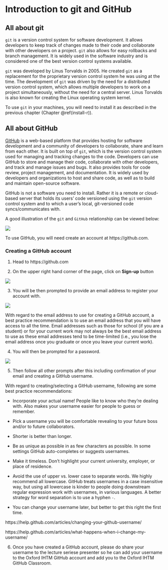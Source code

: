 # Introduction to git and GitHub {#intro-git}

## All about git

`git` is a version control system for software development. It allows developers to keep track of changes made to their code and collaborate with other developers on a project. `git` also allows for easy rollbacks and branch management. It is widely used in the software industry and is considered one of the best version control systems available.

`git` was developed by Linus Torvalds in 2005. He created `git` as a replacement for the proprietary version control system he was using at the time. The development of `git` was driven by the need for a distributed version control system, which allows multiple developers to work on a project simultaneously, without the need for a central server. Linus Torvalds is also known for creating the Linux operating system kernel.

To use `git` in your machines, you will need to install it as described in the previous chapter (Chapter \@ref(install-r)).

## All about GitHub

[GitHub](https://github.com) is a web-based platform that provides hosting for software development and a community of developers to collaborate, share and learn from each other. It is built on top of `git`, which is the version control system used for managing and tracking changes to the code. Developers can use GitHub to store and manage their code, collaborate with other developers, and track and manage issues and bugs. It also provides tools for code review, project management, and documentation. It is widely used by developers and organizations to host and share code, as well as to build and maintain open-source software.

GitHub is not a software you need to install. Rather it is a remote or cloud-based server that holds its users' code versioned using the `git` version control system and to which a user's local, git-versioned code syncs/communicates with.

A good illustration of the `git` and `GitHub` relationship can be viewed below:

![](https://oxford-ihtm.io/open-reproducible-science/images/git_and_github01b.png)

To use GitHub, you will need create an account at https://github.com.

### Creating a GitHub account

1. Head to https://github.com

2. On the upper right hand corner of the page, click on **Sign-up** button

![](images/github_account1.png)

3. You will be then prompted to provide an email address to register your account with.

![](images/github_account2.png)

With regard to the email address to use for creating a GitHub account, a best practice recommendation is to use an email address that you will have access to all the time. Email addresses such as those for school (if you are a student) or for your current work may not always be the best email address to use as these email addresses tend to be time-limited (i.e., you lose the email address once you graduate or once you leave your current work).

4. You will then be prompted for a password.

![](images/github_account2.png)

5. Then follow all other prompts after this including confirmation of your email and creating a GitHub username.

With regard to creating/selecting a GitHub username, following are some best practice recommendations:

* Incorporate your actual name! People like to know who they’re dealing with. Also makes your username easier for people to guess or remember.

* Pick a username you will be comfortable revealing to your future boss and/or to future collaborators.

* Shorter is better than longer.

* Be as unique as possible in as few characters as possible. In some settings GitHub auto-completes or suggests usernames.

* Make it timeless. Don’t highlight your current university, employer, or place of residence.

* Avoid the use of upper vs. lower case to separate words. We highly recommend all lowercase. GitHub treats usernames in a case insensitive way, but using all lowercase is kinder to people doing downstream regular expression work with usernames, in various languages. A better strategy for word separation is to use a hyphen `-`.

* You can change your username later, but better to get this right the first time.

https://help.github.com/articles/changing-your-github-username/

https://help.github.com/articles/what-happens-when-i-change-my-username/

6. Once you have created a GitHub account, please do share your username to the lecture seriese presenter so he can add your username to the Oxford IHTM GitHub account and add you to the Oxford IHTM GitHub Classroom.


